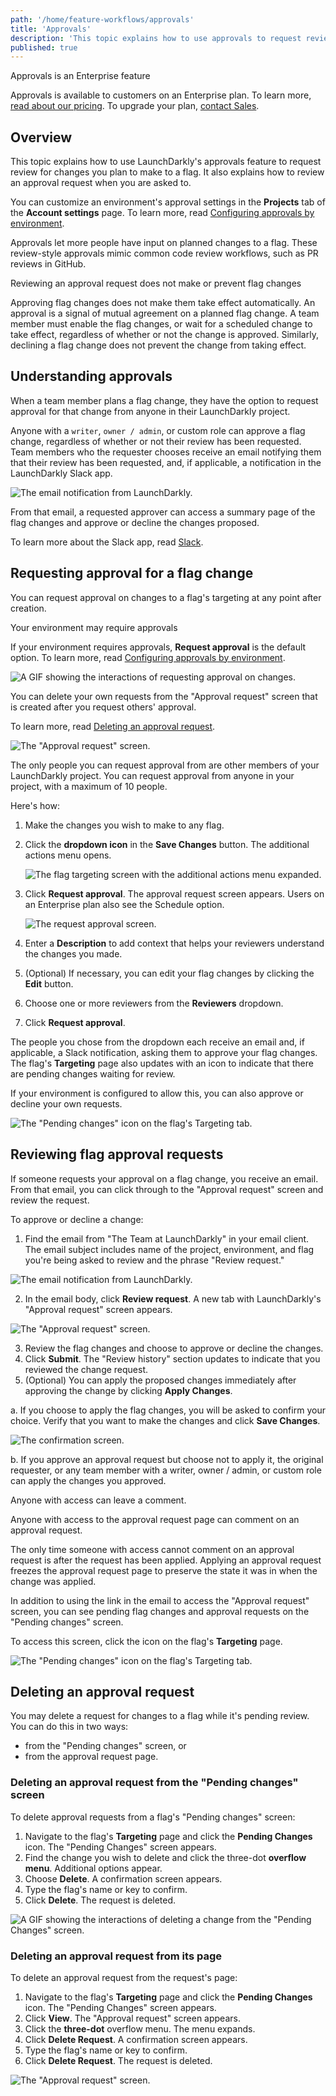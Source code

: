 ```yaml
---
path: '/home/feature-workflows/approvals'
title: 'Approvals'
description: 'This topic explains how to use approvals to request review for changes and review pending changes to flags.'
published: true
---
```


<Callout intent="primary">
<CalloutTitle>Approvals is an Enterprise feature</CalloutTitle>
<CalloutDescription>

Approvals is available to customers on an Enterprise plan. To learn more, [read about our pricing](https://launchdarkly.com/pricing/). To upgrade your plan, [contact Sales](https://launchdarkly.com/contact-sales/).

</CalloutDescription>
</Callout>

## Overview

This topic explains how to use LaunchDarkly's approvals feature to request review for changes you plan to make to a flag. It also explains how to review an approval request when you are asked to.

You can customize an environment's approval settings in the **Projects** tab of the **Account settings** page. To learn more, read [Configuring approvals by environment](/home/managing-flags/feature-workflows/environment-approvals).

Approvals let more people have input on planned changes to a flag. These review-style approvals mimic common code review workflows, such as PR reviews in GitHub.

<Callout intent="info">
<CalloutTitle>Reviewing an approval request does not make or prevent flag changes</CalloutTitle>
<CalloutDescription>

Approving flag changes does not make them take effect automatically. An approval is a signal of mutual agreement on a planned flag change. A team member must enable the flag changes, or wait for a scheduled change to take effect, regardless of whether or not the change is approved. Similarly, declining a flag change does not prevent the change from taking effect.

</CalloutDescription>
</Callout>

## Understanding approvals

When a team member plans a flag change, they have the option to request approval for that change from anyone in their LaunchDarkly project.

Anyone with a `writer`, `owner / admin`, or custom role can approve a flag change, regardless of whether or not their review has been requested. Team members who the requester chooses receive an email notifying them that their review has been requested, and, if applicable, a notification in the LaunchDarkly Slack app.

![The email notification from LaunchDarkly.](../../images/approvals-email.png)

From that email, a requested approver can access a summary page of the flag changes and approve or decline the changes proposed.

To learn more about the Slack app, read [Slack](/integrations/slack).

## Requesting approval for a flag change

You can request approval on changes to a flag's targeting at any point after creation.

<Callout intent="info">
<CalloutTitle>Your environment may require approvals</CalloutTitle>
<CalloutDescription>

If your environment requires approvals, **Request approval** is the default option. To learn more, read [Configuring approvals by environment](/home/feature-workflows/environment-approvals).

</CalloutDescription>
</Callout>

![A GIF showing the interactions of requesting approval on changes.](../../images/approvals-requesting-approval.gif)

You can delete your own requests from the "Approval request" screen that is created after you request others' approval.

To learn more, read [Deleting an approval request](#deleting-a-change-request).

![The "Approval request" screen.](../../images/approvals-approval-screen.png)

The only people you can request approval from are other members of your LaunchDarkly project. You can request approval from anyone in your project, with a maximum of 10 people.

Here's how:

1. Make the changes you wish to make to any flag.
2. Click the **dropdown icon** in the **Save Changes** button. The additional actions menu opens.

    ![The flag targeting screen with the additional actions menu expanded.](../../images/approvals-request-dropdown.png)

3. Click **Request approval**. The approval request screen appears. Users on an Enterprise plan also see the Schedule option.

    ![The request approval screen.](../../images/approvals-request.png)

4. Enter a **Description** to add context that helps your reviewers understand the changes you made.
5. (Optional) If necessary, you can edit your flag changes by clicking the **Edit** button.
6. Choose one or more reviewers from the **Reviewers** dropdown.
7. Click **Request approval**.

The people you chose from the dropdown each receive an email and, if applicable, a Slack notification, asking them to approve your flag changes. The flag's **Targeting** page also updates with an icon to indicate that there are pending changes waiting for review.

If your environment is configured to allow this, you can also approve or decline your own requests.

![The "Pending changes" icon on the flag's Targeting tab.](../../images/workflows-pending-changes-callout.png)

## Reviewing flag approval requests

If someone requests your approval on a flag change, you  receive an email. From that email, you can click through to the "Approval request" screen and review the request.

To approve or decline a change:

1. Find the email from "The Team at LaunchDarkly" in your email client. The email subject includes name of the project, environment, and flag you're being asked to review and the phrase "Review request."

![The email notification from LaunchDarkly.](../../images/approvals-email.png)

2. In the email body, click **Review request**. A new tab with LaunchDarkly's "Approval request" screen appears.

![The "Approval request" screen.](../../images/approvals-approval-screen.png)

3. Review the flag changes and choose to approve or decline the changes.
4. Click **Submit**. The "Review history" section updates to indicate that you reviewed the change request.
5. (Optional) You can apply the proposed changes immediately after approving the change by clicking **Apply Changes**.

  a. If you choose to apply the flag changes, you will be asked to confirm your choice. Verify that you want to make the changes and click **Save Changes**.

  ![The confirmation screen.](../../images/approvals-applying-changes.png)

  b. If you approve an approval request but choose not to apply it, the original requester, or any team member with a writer, owner / admin, or custom role can apply the  changes you approved.

<Callout intent="info">
<CalloutTitle>Anyone with access can leave a comment.</CalloutTitle>
<CalloutDescription>

Anyone with access to the approval request page can comment on an approval request.

The only time someone with access cannot comment on an approval request is after the request has been applied. Applying an approval request freezes the approval request page to preserve the state it was in when the change was applied.

</CalloutDescription>
</Callout>

In addition to using the link in the email to access the "Approval request" screen, you can see pending flag changes and approval requests on the "Pending changes" screen.

To access this screen, click the icon on the flag's **Targeting** page.

![The "Pending changes" icon on the flag's Targeting tab.](../../images/workflows-pending-changes-callout.png)

## Deleting an approval request

You may delete a request for changes to a flag while it's pending review. You can do this in two ways:

* from the "Pending changes" screen, or
* from the approval request page.

### Deleting an approval request from the "Pending changes" screen

To delete approval requests from a flag's "Pending changes" screen:

1. Navigate to the flag's **Targeting** page and click the **Pending Changes** icon. The "Pending Changes" screen appears.
2. Find the change you wish to delete and click the three-dot **overflow menu**. Additional options appear.
3. Choose **Delete**. A confirmation screen appears.
4. Type the flag's name or key to confirm.
5. Click **Delete**. The request is deleted.

![A GIF showing the interactions of deleting a change from the "Pending Changes" screen.](../../images/approvals-delete-from-pending-changes.gif)

### Deleting an approval request from its page

To delete an approval request from the request's page:

1. Navigate to the flag's **Targeting** page and click the **Pending Changes** icon. The "Pending Changes" screen appears.
2. Click **View**. The "Approval request" screen appears.
3. Click the **three-dot** overflow menu. The menu expands.
3. Click **Delete Request**. A confirmation screen appears.
4. Type the flag's name or key to confirm.
5. Click **Delete Request**. The request is deleted.

![The "Approval request" screen.](../../images/approvals-approval-screen.png)
